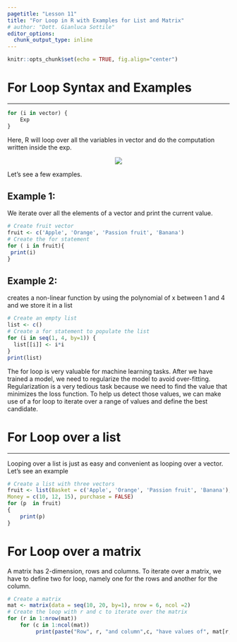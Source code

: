 ```yaml
---
pagetitle: "Lesson 11"
title: "For Loop in R with Examples for List and Matrix"
# author: "Dott. Gianluca Sottile"
editor_options: 
  chunk_output_type: inline
---
```


```r
knitr::opts_chunk$set(echo = TRUE, fig.align="center")
```
# For Loop Syntax and Examples {#buttons .tabset .tabset-fade .tabset-pills}
***
```r
for (i in vector) {
    Exp	
}
```

Here, R will loop over all the variables in vector and do the computation written inside the exp.

<p align="center">
![](imgblock11/img1.png)
</p>

Let's see a few examples.

## Example 1: 
We iterate over all the elements of a vector and print the current value.
```r
# Create fruit vector
fruit <- c('Apple', 'Orange', 'Passion fruit', 'Banana')
# Create the for statement
for ( i in fruit){ 
 print(i)
}
```

## Example 2: 
creates a non-linear function by using the polynomial of x between 1 and 4 and we store it in a list
```r
# Create an empty list
list <- c()
# Create a for statement to populate the list
for (i in seq(1, 4, by=1)) {
  list[[i]] <- i*i
}
print(list)
```

The for loop is very valuable for machine learning tasks. After we have trained a model, we need to regularize the model to avoid over-fitting. Regularization is a very tedious task because we need to find the value that minimizes the loss function. To help us detect those values, we can make use of a for loop to iterate over a range of values and define the best candidate.

# For Loop over a list
***
Looping over a list is just as easy and convenient as looping over a vector. Let's see an example
```r
# Create a list with three vectors
fruit <- list(Basket = c('Apple', 'Orange', 'Passion fruit', 'Banana'), 
Money = c(10, 12, 15), purchase = FALSE)
for (p  in fruit) 
{ 
	print(p)
}
```

# For Loop over a matrix
A matrix has 2-dimension, rows and columns. To iterate over a matrix, we have to define two for loop, namely one for the rows and another for the column.
```r
# Create a matrix
mat <- matrix(data = seq(10, 20, by=1), nrow = 6, ncol =2)
# Create the loop with r and c to iterate over the matrix
for (r in 1:nrow(mat))   
    for (c in 1:ncol(mat))  
         print(paste("Row", r, "and column",c, "have values of", mat[r,c]))  
```


